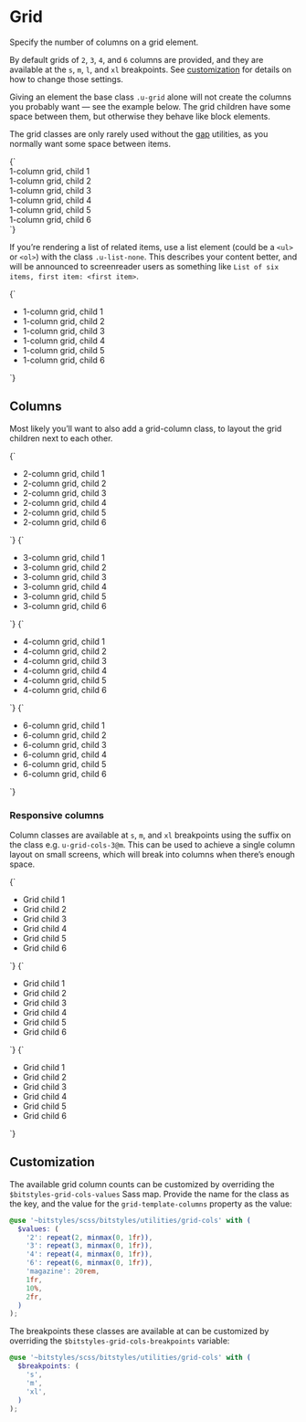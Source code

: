
<Meta title="Utilities/grid-cols" />

# Grid

Specify the number of columns on a grid element.

By default grids of `2`, `3`, `4`, and `6` columns are provided, and they are available at the `s`, `m`, `l`, and `xl` breakpoints. See [customization](#customization) for details on how to change those settings.

Giving an element the base class `.u-grid` alone will not create the columns you probably want — see the example below. The grid children have some space between them, but otherwise they behave like block elements.

The grid classes are only rarely used without the [gap](/docs/utilities-gap--u-gap-l) utilities, as you normally want some space between items.

<Canvas>
  <Story name="u-grid">
    {`
      <div class="u-grid u-gap-l u-padding-m u-bg-gray-light">
        <div class="u-bg-background u-padding-m a-card">1-column grid, child 1</div>
        <div class="u-bg-background u-padding-m a-card">1-column grid, child 2</div>
        <div class="u-bg-background u-padding-m a-card">1-column grid, child 3</div>
        <div class="u-bg-background u-padding-m a-card">1-column grid, child 4</div>
        <div class="u-bg-background u-padding-m a-card">1-column grid, child 5</div>
        <div class="u-bg-background u-padding-m a-card">1-column grid, child 6</div>
      </div>
    `}
  </Story>
</Canvas>

If you’re rendering a list of related items, use a list element (could be a `<ul>` or `<ol>`) with the class `.u-list-none`. This describes your content better, and will be announced to screenreader users as something like `List of six items, first item: <first item>`.

<Canvas>
  <Story name="u-grid (list)">
    {`
      <ul class="u-grid u-gap-l u-list-none u-padding-m u-bg-gray-light">
        <li class="u-bg-background u-padding-m a-card">1-column grid, child 1</li>
        <li class="u-bg-background u-padding-m a-card">1-column grid, child 2</li>
        <li class="u-bg-background u-padding-m a-card">1-column grid, child 3</li>
        <li class="u-bg-background u-padding-m a-card">1-column grid, child 4</li>
        <li class="u-bg-background u-padding-m a-card">1-column grid, child 5</li>
        <li class="u-bg-background u-padding-m a-card">1-column grid, child 6</li>
      </ul>
    `}
  </Story>
</Canvas>

## Columns

Most likely you’ll want to also add a grid-column class, to layout the grid children next to each other.

<Canvas isColumn>
  <Story name="u-grid-cols-2">
    {`
      <ul class="u-grid u-gap-l u-grid-cols-2 u-padding-m u-bg-gray-light u-list-none">
        <li class="u-bg-background u-padding-m a-card">2-column grid, child 1</li>
        <li class="u-bg-background u-padding-m a-card">2-column grid, child 2</li>
        <li class="u-bg-background u-padding-m a-card">2-column grid, child 3</li>
        <li class="u-bg-background u-padding-m a-card">2-column grid, child 4</li>
        <li class="u-bg-background u-padding-m a-card">2-column grid, child 5</li>
        <li class="u-bg-background u-padding-m a-card">2-column grid, child 6</li>
      </ul>
    `}
  </Story>
  <Story name="u-grid-cols-3">
    {`
      <ul class="u-grid u-gap-l u-grid-cols-3 u-padding-m u-bg-gray-light u-list-none">
        <li class="u-bg-background u-padding-m a-card">3-column grid, child 1</li>
        <li class="u-bg-background u-padding-m a-card">3-column grid, child 2</li>
        <li class="u-bg-background u-padding-m a-card">3-column grid, child 3</li>
        <li class="u-bg-background u-padding-m a-card">3-column grid, child 4</li>
        <li class="u-bg-background u-padding-m a-card">3-column grid, child 5</li>
        <li class="u-bg-background u-padding-m a-card">3-column grid, child 6</li>
      </ul>
    `}
  </Story>
  <Story name="u-grid-cols-4">
    {`
      <ul class="u-grid u-gap-l u-grid-cols-4 u-padding-m u-bg-gray-light u-list-none">
        <li class="u-bg-background u-padding-m a-card">4-column grid, child 1</li>
        <li class="u-bg-background u-padding-m a-card">4-column grid, child 2</li>
        <li class="u-bg-background u-padding-m a-card">4-column grid, child 3</li>
        <li class="u-bg-background u-padding-m a-card">4-column grid, child 4</li>
        <li class="u-bg-background u-padding-m a-card">4-column grid, child 5</li>
        <li class="u-bg-background u-padding-m a-card">4-column grid, child 6</li>
      </ul>
    `}
  </Story>
  <Story name="u-grid-cols-6">
    {`
      <ul class="u-grid u-gap-l u-grid-cols-6 u-padding-m u-bg-gray-light u-list-none">
        <li class="u-bg-background u-padding-m a-card">6-column grid, child 1</li>
        <li class="u-bg-background u-padding-m a-card">6-column grid, child 2</li>
        <li class="u-bg-background u-padding-m a-card">6-column grid, child 3</li>
        <li class="u-bg-background u-padding-m a-card">6-column grid, child 4</li>
        <li class="u-bg-background u-padding-m a-card">6-column grid, child 5</li>
        <li class="u-bg-background u-padding-m a-card">6-column grid, child 6</li>
      </ul>
    `}
  </Story>
</Canvas>

### Responsive columns

Column classes are available at `s`, `m`, and `xl` breakpoints using the suffix on the class e.g. `u-grid-cols-3@m`. This can be used to achieve a single column layout on small screens, which will break into columns when there’s enough space.

<Canvas isColumn>
  <Story name="u-grid-cols-3@s">
    {`
      <ul class="u-grid u-gap-l u-grid-cols-3@s u-padding-m u-bg-gray-light u-list-none">
        <li class="u-bg-background u-padding-m a-card">Grid child 1</li>
        <li class="u-bg-background u-padding-m a-card">Grid child 2</li>
        <li class="u-bg-background u-padding-m a-card">Grid child 3</li>
        <li class="u-bg-background u-padding-m a-card">Grid child 4</li>
        <li class="u-bg-background u-padding-m a-card">Grid child 5</li>
        <li class="u-bg-background u-padding-m a-card">Grid child 6</li>
      </ul>
    `}
  </Story>
  <Story name="u-grid-cols-3@m">
    {`
      <ul class="u-grid u-gap-l u-grid-cols-3@m u-padding-m u-bg-gray-light u-list-none">
        <li class="u-bg-background u-padding-m a-card">Grid child 1</li>
        <li class="u-bg-background u-padding-m a-card">Grid child 2</li>
        <li class="u-bg-background u-padding-m a-card">Grid child 3</li>
        <li class="u-bg-background u-padding-m a-card">Grid child 4</li>
        <li class="u-bg-background u-padding-m a-card">Grid child 5</li>
        <li class="u-bg-background u-padding-m a-card">Grid child 6</li>
      </ul>
    `}
  </Story>
  <Story name="u-grid-cols-3@xl">
    {`
      <ul class="u-grid u-gap-l u-grid-cols-3@m u-padding-m u-bg-gray-light u-list-none">
        <li class="u-bg-background u-padding-m a-card">Grid child 1</li>
        <li class="u-bg-background u-padding-m a-card">Grid child 2</li>
        <li class="u-bg-background u-padding-m a-card">Grid child 3</li>
        <li class="u-bg-background u-padding-m a-card">Grid child 4</li>
        <li class="u-bg-background u-padding-m a-card">Grid child 5</li>
        <li class="u-bg-background u-padding-m a-card">Grid child 6</li>
      </ul>
    `}
  </Story>
</Canvas>

## Customization

The available grid column counts can be customized by overriding the `$bitstyles-grid-cols-values` Sass map. Provide the name for the class as the key, and the value for the `grid-template-columns` property as the value:

```scss
@use '~bitstyles/scss/bitstyles/utilities/grid-cols' with (
  $values: (
    '2': repeat(2, minmax(0, 1fr)),
    '3': repeat(3, minmax(0, 1fr)),
    '4': repeat(4, minmax(0, 1fr)),
    '6': repeat(6, minmax(0, 1fr)),
    'magazine': 20rem,
    1fr,
    10%,
    2fr,
  )
);
```

The breakpoints these classes are available at can be customized by overriding the `$bitstyles-grid-cols-breakpoints` variable:

```scss
@use '~bitstyles/scss/bitstyles/utilities/grid-cols' with (
  $breakpoints: (
    's',
    'm',
    'xl',
  )
);
```
